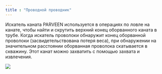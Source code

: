 ```yaml
---
title : "Проводной проводник"
---
```


Искатель каната PARVEEN используется в операциях по ловле на канате, чтобы найти и скрутить верхний конец оборванного каната в трубе. Когда искатель проволоки обнаружит конец оборванной проволоки (засвидетельствована потеря веса), при обнаружении на значительном расстоянии оборванная проволока скатывается в скважину. Этот канат можно захватить с помощью захвата и извлечения.

<img src="./wireline-wirefinder.png" />